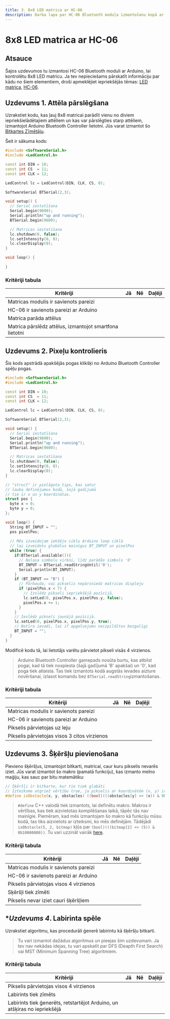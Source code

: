 ---
title: 3. 8x8 LED matrica ar HC-06
description: Darba lapa par HC-06 Bluetooth moduļa izmantošanu kopā ar 8x8 LED matricu, izmantojot Arduino.
---
# 8x8 LED matrica ar HC-06

## Atsauce

Šajos uzdevumos tu izmantosi HC-06 Bluetooth moduli ar Arduino, lai kontrolētu 8x8 LED matricu. Ja tev nepieciešams pārskatīt informāciju par kādu no šiem elementiem, droši apmeklējiet iepriekšējās tēmas: [LED matrica](/lv/tasks/matrix), [HC-06](/lv/tasks/hc-06).

## Uzdevums 1. Attēla pārslēgšana

Uzrakstiet kodu, kas ļauj 8x8 matricai parādīt vienu no diviem iepriekšielādētajiem attēliem un kas var pārslēgties starp attēliem, izmantojot Arduino Bluetooth Controller lietotni. Jūs varat izmantot šo [Bitkartes Zīmētāju](/lv/tools/bitmapDrawer).


Šeit ir sākuma kods:

```c++
#include <SoftwareSerial.h>
#include <LedControl.h>

const int DIN = 10;
const int CS  = 11;
const int CLK = 12;

LedControl lc = LedControl(DIN, CLK, CS, 0);

SoftwareSerial BTSerial(2,3);

void setup() {
  // Serial iestatīšana
  Serial.begin(9600);
  Serial.println("up and running");
  BTSerial.begin(9600);

  // Matricas iestatīšana
  lc.shutdown(0, false);
  lc.setIntensity(0, 0);
  lc.clearDisplay(0);
}

void loop() {
    
}
```

### Kritēriji tabula

|       Kritēriji                                             | Jā | Nē | Daļēji |
| ----------------------------------------------------------- | -- | -- | ------ |
| Matricas modulis ir savienots pareizi                       |    |    |        |
| HC-06 ir savienots pareizi ar Arduino                       |    |    |        |
| Matrica parāda attēlus                                      |    |    |        |
| Matrica pārslēdz attēlus, izmantojot smartfona lietotni     |    |    |        |

## Uzdevums 2. Pixeļu kontrolieris

Šis kods apstrādā apakšējās pogas klikšķi no Arduino Bluetooth Controller spēļu pogas.

```c++
#include <SoftwareSerial.h>
#include <LedControl.h>

const int DIN = 10;
const int CS  = 11;
const int CLK = 12;

LedControl lc = LedControl(DIN, CLK, CS, 0);

SoftwareSerial BTSerial(2,3);

void setup() {
  // Serial iestatīšana
  Serial.begin(9600);
  Serial.println("up and running");
  BTSerial.begin(9600);

  // Matricas iestatīšana
  lc.shutdown(0, false);
  lc.setIntensity(0, 0);
  lc.clearDisplay(0);
}

// "struct" ir pielāgota tips, kas satur
// lauka definējumus kodā, šajā gadījumā
// tie ir x un y koordinātas.
struct pos {
  byte x = 0;
  byte y = 0;
};

void loop() {
  String BT_INPUT = "";
  pos pixelPos;
  
  // Mēs izveidojam iekšējo ciklu Arduino loop ciklā 
  // lai izveidotu globālus mainīgus BT_INPUT un pixelPos
  while (true) {
    if(BTSerial.available()){
      // Nolasa simbolu virkni, līdz parādās simbols '0'
      BT_INPUT = BTSerial.readStringUntil('0');
      Serial.println(BT_INPUT);
    }
    if (BT_INPUT == "B") {
      // Pārbauda, vai pikselis nepārsniedz matricas displeju  
      if (pixelPos.x < 7) {
        // Izslēdz pikseli iepriekšējā pozīcijā.
        lc.setLed(0, pixelPos.x, pixelPos.y, false);
        pixelPos.x += 1;
      }
    }
    // Ieslēdz pikseli jaunājā pozīcijā.
    lc.setLed(0, pixelPos.x, pixelPos.y, true);
    // Notīra ievadi, lai if apgalvojums neizpildītos bezgalīgi
    BT_INPUT = "";
  }
}
```

Modificē kodu tā, lai lietotājs varētu pārvietot pikseli visās 4 virzienos.

> Arduino Bluetooth Controller gamepads nosūta burtu, kas atbilst pogai, kad tā tiek nospiesta (šajā gadījumā 'B' apakšai) un '0', kad poga tiek atlaista. Tas tiek izmantots kodā augstās ievades aizture novēršanai, izlasot komandu bez `BTSerial.readString`izmantošanas.

### Kritēriji tabula

|       Kritēriji                                        | Jā | Nē | Daļēji |
| ------------------------------------------------------ | -- | -- | ------ |
| Matricas modulis ir savienots pareizi                  |    |    |        |
| HC-06 ir savienots pareizi ar Arduino                  |    |    |        |
| Pikselis pārvietojas uz leju                           |    |    |        |
| Pikselis pārvietojas visos 3 citos virzienos           |    |    |        |

## Uzdevums 3. Šķēršļu pievienošana

Pievieno šķēršļus, izmantojot bitkarti, matricai, caur kuru pikselis nevarēs iziet. Jūs varat izmantot šo makro (pamatā funkciju), kas izmanto melno maģiju, kas sauc par bitu matemātiku:

```c++
// Šķēršļi ir bitkarte, kur tie tiek glabāti
// Izteiksme atgriež vērtību true, ja pikselis ar koordinātēm (x, y) ir šķērslis
#define isObstacle(x, y, obstacles) ((bool)(((obstacles[y] << (x)) & 0b10000000)))
```

> `#define` C++ valodā tiek izmantots, lai definētu makro. Makros ir vērtības, kas tiek aizvietotas kompilēšanas laikā, tāpēc tās nav mainīgie. Piemēram, kad mēs izmantojam šo makro kā funkciju mūsu kodā, tas tiks aizvietots ar izteiksmi, ko mēs definējām. Tādējādi `isObstacle(5, 2, bitmap)` kļūs par `(bool)(((bitmap[2] << (5)) & 0b10000000))`. Tu vari uzzināt vairāk [here](https://www.codecademy.com/resources/docs/cpp/macros).

### Kritēriji tabula

|       Kritēriji                                         | Jā | Nē | Daļēji |
| ------------------------------------------------------- | -- | -- | ------ |
| Matricas modulis ir savienots pareizi                   |    |    |        |
| HC-06 ir savienots pareizi ar Arduino                   |    |    |        |
| Pikselis pārvietojas visos 4 virzienos                  |    |    |        |
| Sķēršļi tiek zīmēti                                     |    |    |        |
| Pikselis nevar iziet cauri šķēršļiem                    |    |    |        |

## **Uzdevums 4*. Labirinta spēle

Uzrakstiet algoritmu, kas procedurāli ģenerē labirintu kā šķēršļu bitkarti.

> Tu vari izmantot dažādus algoritmus un pieejas šim uzdevumam. Ja tev nav nekādas idejas, tu vari apskatīt par DFS (Deapth First Search) vai MST (Minimum Spanning Tree) algoritmiem.

 ### Kritēriji tabula

|                          Kritēriji                                         | Jā | Nē | Daļēji |
| -------------------------------------------------------------------------- | -- | -- | ------ |
| Pikselis pārvietojas visos 4 virzienos                                     |    |    |        |
| Labirints tiek zīmēts                                                      |    |    |        |
| Labirints tiek ģenerēts, retstartējot Arduino, un atšķiras no iepriekšējā  |    |    |        |
